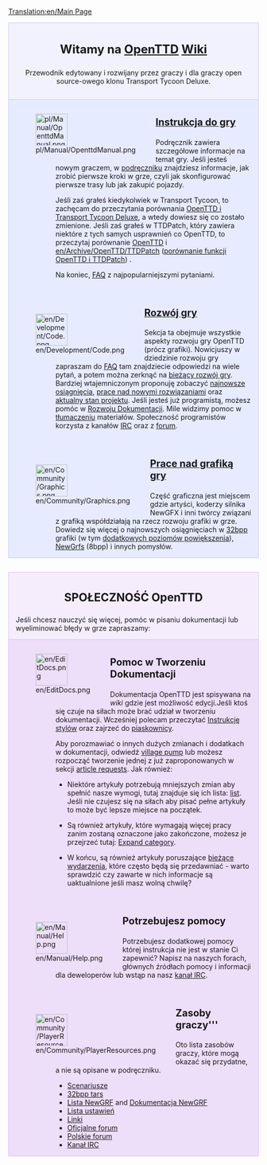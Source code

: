 [[Translation:en/Main Page]]

<div style="background-color: #f1f2fe; border: 1px solid #c7c8fe; margin: 0; padding: 1em 1em 1em 1em; text-align:center">
<div style="font-size:1.7em; font-weight:bold">Witamy na <span class="plainlinks">[http://www.openttd.org/ OpenTTD]</span> [http://pl.wikipedia.org/wiki/Wiki Wiki]</div>
Przewodnik edytowany i rozwijany przez graczy i dla graczy open source-owego klonu Transport Tycoon Deluxe.
</div>
<div style="background-color: #E7EBFF; border: 1px solid #c7c8fe; border-top:none; padding: 1em 1em 0em 1em; margin-bottom:2em">
<div style="float:left">[[File:pl/Manual/OpenttdManual.png|64px]]</div>
<div style="margin-left:80px; margin-bottom:4em">
<div style="font-size:1.4em; font-weight:bold">[[pl/Manual/Main Page|Instrukcja do gry]]</div>
Podręcznik zawiera szczegółowe informacje na temat gry. Jeśli jesteś nowym graczem, w [[pl/Manual/Tutorial/Main Page|podręczniku]] znajdziesz informacje, jak zrobić pierwsze kroki w grze, czyli jak skonfigurować pierwsze trasy lub jak zakupić pojazdy.

Jeśli zaś grałeś kiedykolwiek w Transport Tycoon, to zachęcam do przeczytania porównania [[en/Archive/OpenTTD/Changes from TTD|OpenTTD i Transport Tycoon Deluxe]], a wtedy dowiesz się co zostało zmienione. Jeśli zaś grałeś w TTDPatch, który zawiera niektóre z tych samych usprawnień co OpenTTD, to przeczytaj porównanie [[pl/Manual/Main Page|OpenTTD]] i [[en/Archive/OpenTTD/TTDPatch]] ([[en/Archive/OpenTTD/Comparison of OpenTTD and TTDPatch features|porównanie funkcji OpenTTD i TTDPatch]]) .


Na koniec, [[pl/Archive/Community/FAQ|FAQ]] z najpopularniejszymi pytaniami.
</div>

<div style="float:left">[[File:en/Development/Code.png|64px]]</div>
<div style="margin-left:80px; margin-bottom:4em">
<div style="font-size:1.4em; font-weight:bold">[[pl/Development/Main Page|Rozwój gry]]</div>
Sekcja ta obejmuje wszystkie aspekty rozwoju gry OpenTTD (prócz grafiki). Nowicjuszy w dziedzinie rozwoju gry zapraszam do [[pl/Development/FAQ rozwoju|FAQ]] tam znajdziecie odpowiedzi na wiele pytań, a potem  można zerknąć na [[pl/Development/Main Page|bieżący rozwój gry]].
Bardziej wtajemniczonym proponuję  zobaczyć [[en/Recent and Current Developments|najnowsze osiągnięcia]], [[en/Archive/Lists/Roadmap|prace nad nowymi rozwiązaniami]] oraz [[en/Archive/Community/Requested features|aktualny stan projektu]]. Jeśli jesteś już programistą, możesz pomóc w  [[pl/Development/Main Page|Rozwoju Dokumentacji]]. Mile widzimy pomoc w [[en/Archive/Community/Internationalization|tłumaczeniu]] materiałów.
Społeczność programistów korzysta z kanałów [[pl/Development/Kanał IRC|IRC]]  oraz z [http://www.tt-forums.net/viewforum.php?f=33 forum].
</div>

<div style="float:left">[[File:en/Community/Graphics.png|64px]]</div>
<div style="margin-left:80px; margin-bottom:1em; min-height:64px">
<div style="font-size:1.4em; font-weight:bold">[[pl/Development/NewGRF/Main Page|Prace nad grafiką gry]]</div>
Część graficzna jest miejscem gdzie artyści, koderzy silnika NewGFX  i inni twórcy związani z grafiką współdziałają na rzecz rozwoju grafiki w grze. Dowiedz się więcej o najnowszych osiągnięciach w [[en/Archive/Old 32bpp/32bit Graphics Development|32bpp]] grafiki (w tym [[en/Community/NewGRF/Playing with 32 bpp graphics|dodatkowych poziomów powiększenia]]), [[en/Manual/NewGRF|NewGrfs]] (8bpp) i innych pomysłów.
</div>

</div>

<div style="background-color: #F5EDFC; border: 1px solid #E1BBFF; margin: 0; padding: 1em 1em 0em 1em;">
<div style="font-size:1.6em; font-weight:bold; text-align:center">SPOŁECZNOŚĆ OpenTTD</div>
Jeśli chcesz nauczyć się więcej, pomóc w pisaniu dokumentacji lub wyeliminować błędy w grze zapraszamy:
</div>

<div style="background-color: #EDDEFA; border: 1px solid #E1BBFF; border-top:none; padding: 1em 1em 0em 1em;">

<div style="float:left">[[File:en/EditDocs.png|64px]]</div>
<div style="margin-left:80px; margin-bottom:4em">
<div style="font-size:1.4em; font-weight:bold">Pomoc w Tworzeniu Dokumentacji</div>
Dokumentacja OpenTTD jest spisywana na <em>wiki</em> gdzie jest możliwość edycji.Jeśli ktoś się czuje na siłach może brać udział w tworzeniu dokumentacji. Wcześniej polecam przeczytać [[en/Instrukcja Stylów|Instrukcję stylów]] oraz zajrzeć do [[en/Sandbox|piaskownicy]].  

Aby porozmawiać o innych dużych zmianach i dodatkach w dokumentacji, odwiedź [[en/Archive/Community/Village Pump|village pump]] lub możesz rozpocząć tworzenie jednej z już zaproponowanych w sekcji [[en/Requested Articles|article requests]]. Jak również:

*Niektóre artykuły potrzebują mniejszych zmian aby spełnić nasze wymogi, tutaj znajduje się ich lista: [[:Category:en/To do|list]]. Jeśli nie czujesz się na siłach aby pisać pełne artykuły to może być lepsze miejsce na początek. 

*Są również artykuły, które wymagają więcej pracy zanim zostaną oznaczone jako zakończone, możesz je przejrzeć tutaj: [[:Category:en/Articles to be expanded|Expand category]]. 

*W końcu, są również artykuły poruszające [[:Category:en/Current events|bieżące wydarzenia]], które często będą się przedawniać - warto sprawdzić czy zawarte w nich informacje są uaktualnione jeśli masz wolną chwilę?
</div>

<div style="float:left">[[File:en/Manual/Help.png|64px]]</div>
<div style="margin-left:80px; margin-bottom:4em">
<div style="font-size:1.4em; font-weight:bold">Potrzebujesz pomocy</div>
Potrzebujesz dodatkowej pomocy której instrukcja nie jest w stanie Ci zapewnić? Napisz na naszych forach, głównych źródłach pomocy i informacji dla deweloperów lub wstąp na nasz [[pl/Development/Kanał IRC|kanał IRC]].
</div>

<div style="float:left">[[File:en/Community/PlayerResources.png|64px]]</div>
<div style="margin-left:80px; margin-bottom:1em">
<div style="font-size:1.4em; font-weight:bold">Zasoby graczy'''</div>
Oto lista zasobów graczy, które mogą okazać się przydatne, a nie są opisane w podręczniku.
*[[en/Community/Scenarios/Main Page|Scenariusze]]
*[[en/Archive/Old 32bpp/List of downloadable 32 bpp tars|32bpp tars]]
*[[en/Community/NewGRF/Main Page|Lista NewGRF]] and [[pl/Manual/NewGRF|Dokumentacja NewGRF]]
*[[pl/Archive/Manual/Settings/Zaawansowane ustawienia|Lista ustawień]]
*[[pl/Archive/Lists/Linki|Linki]]
*[http://www.tt-forums.net/viewforum.php?f=55 Oficjalne forum]
*[https://openttd-polska.pl Polskie forum]
*[[pl/Development/Kanał IRC|Kanał IRC]]
</div>
</div>